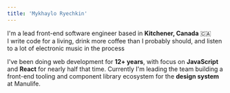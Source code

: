 ```yaml
---
title: 'Mykhaylo Ryechkin'
---
```


I'm a lead front-end software engineer based in **Kitchener, Canada** 🇨🇦<br />
I write code for a living, drink more coffee than I probably should, and listen to a lot of electronic music in the process <RickRoll />

I've been doing web development for **12+ years**, with focus on **JavaScript** and **React** for nearly half that time. Currently I'm leading the team building a front-end tooling and component library ecosystem for the **design system** at Manulife.
